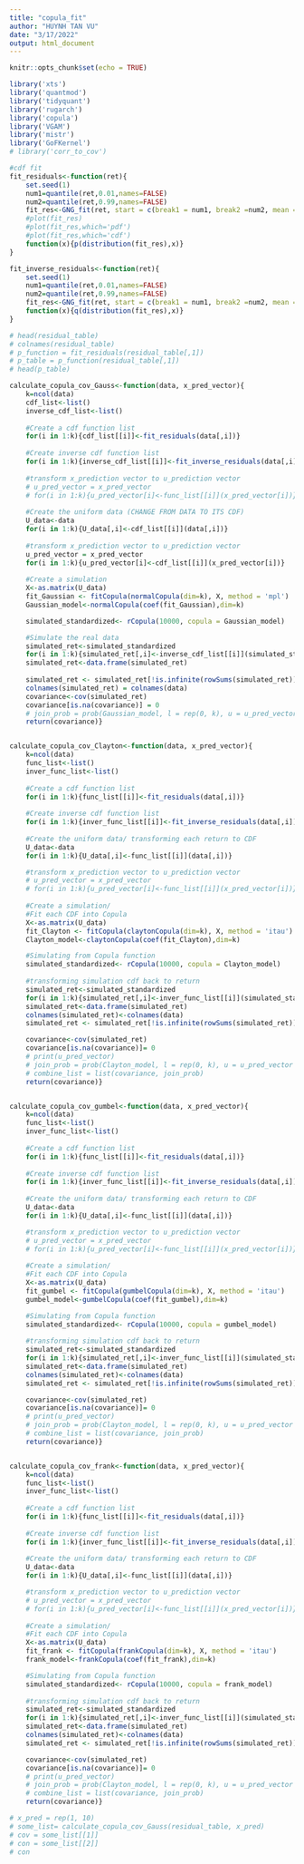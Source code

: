 ---
title: "copula_fit"
author: "HUYNH TAN VU"
date: "3/17/2022"
output: html_document
---

```{r setup, include=FALSE}
knitr::opts_chunk$set(echo = TRUE)
```

```{r}

library('xts')
library('quantmod')
library('tidyquant')
library('rugarch')
library('copula')
library('VGAM')
library('mistr')
library('GoFKernel')
# library('corr_to_cov')
```


```{r}

#cdf fit
fit_residuals<-function(ret){
    set.seed(1)
    num1=quantile(ret,0.01,names=FALSE)
    num2=quantile(ret,0.99,names=FALSE)
    fit_res<-GNG_fit(ret, start = c(break1 = num1, break2 =num2, mean = 0 , sd = 1 ,shape1 = 0.1, shape2 = 0.5))
    #plot(fit_res)
    #plot(fit_res,which='pdf')
    #plot(fit_res,which='cdf')
    function(x){p(distribution(fit_res),x)}
}

fit_inverse_residuals<-function(ret){
    set.seed(1)
    num1=quantile(ret,0.01,names=FALSE)
    num2=quantile(ret,0.99,names=FALSE)
    fit_res<-GNG_fit(ret, start = c(break1 = num1, break2 =num2, mean = 0 , sd = 1 ,shape1 = 0.1, shape2 = 0.5))
    function(x){q(distribution(fit_res),x)}
}

```

```{r}

# head(residual_table)
# colnames(residual_table)
# p_function = fit_residuals(residual_table[,1])
# p_table = p_function(residual_table[,1])
# head(p_table)

```


```{r}
calculate_copula_cov_Gauss<-function(data, x_pred_vector){
    k=ncol(data)
    cdf_list<-list()
    inverse_cdf_list<-list()
    
    #Create a cdf function list
    for(i in 1:k){cdf_list[[i]]<-fit_residuals(data[,i])}
    
    #Create inverse cdf function list
    for(i in 1:k){inverse_cdf_list[[i]]<-fit_inverse_residuals(data[,i])}
    
    #transform x_prediction vector to u_prediction vector
    # u_pred_vector = x_pred_vector
    # for(i in 1:k){u_pred_vector[i]<-func_list[[i]](x_pred_vector[i])}
    
    #Create the uniform data (CHANGE FROM DATA TO ITS CDF)
    U_data<-data
    for(i in 1:k){U_data[,i]<-cdf_list[[i]](data[,i])}
    
    #transform x_prediction vector to u_prediction vector
    u_pred_vector = x_pred_vector
    for(i in 1:k){u_pred_vector[i]<-cdf_list[[i]](x_pred_vector[i])}
    
    #Create a simulation
    X<-as.matrix(U_data)
    fit_Gaussian <- fitCopula(normalCopula(dim=k), X, method = 'mpl')
    Gaussian_model<-normalCopula(coef(fit_Gaussian),dim=k)

    simulated_standardized<- rCopula(10000, copula = Gaussian_model)

    #Simulate the real data
    simulated_ret<-simulated_standardized
    for(i in 1:k){simulated_ret[,i]<-inverse_cdf_list[[i]](simulated_standardized[,i])}
    simulated_ret<-data.frame(simulated_ret)
    
    simulated_ret <- simulated_ret[!is.infinite(rowSums(simulated_ret)),]
    colnames(simulated_ret) = colnames(data)
    covariance<-cov(simulated_ret)
    covariance[is.na(covariance)] = 0
    # join_prob = prob(Gaussian_model, l = rep(0, k), u = u_pred_vector)
    return(covariance)}


calculate_copula_cov_Clayton<-function(data, x_pred_vector){
    k=ncol(data)
    func_list<-list()
    inver_func_list<-list()
    
    #Create a cdf function list
    for(i in 1:k){func_list[[i]]<-fit_residuals(data[,i])}
    
    #Create inverse cdf function list
    for(i in 1:k){inver_func_list[[i]]<-fit_inverse_residuals(data[,i])}
    
    #Create the uniform data/ transforming each return to CDF
    U_data<-data
    for(i in 1:k){U_data[,i]<-func_list[[i]](data[,i])}

    #transform x_prediction vector to u_prediction vector
    # u_pred_vector = x_pred_vector
    # for(i in 1:k){u_pred_vector[i]<-func_list[[i]](x_pred_vector[i])}
    
    #Create a simulation/
    #Fit each CDF into Copula
    X<-as.matrix(U_data)
    fit_Clayton <- fitCopula(claytonCopula(dim=k), X, method = 'itau')
    Clayton_model<-claytonCopula(coef(fit_Clayton),dim=k)

    #Simulating from Copula function
    simulated_standardized<- rCopula(10000, copula = Clayton_model)
    
    #transforming simulation cdf back to return
    simulated_ret<-simulated_standardized
    for(i in 1:k){simulated_ret[,i]<-inver_func_list[[i]](simulated_standardized[,i])}
    simulated_ret<-data.frame(simulated_ret)
    colnames(simulated_ret)<-colnames(data)
    simulated_ret <- simulated_ret[!is.infinite(rowSums(simulated_ret)),]

    covariance<-cov(simulated_ret)
    covariance[is.na(covariance)]= 0
    # print(u_pred_vector)
    # join_prob = prob(Clayton_model, l = rep(0, k), u = u_pred_vector )
    # combine_list = list(covariance, join_prob)
    return(covariance)}


calculate_copula_cov_gumbel<-function(data, x_pred_vector){
    k=ncol(data)
    func_list<-list()
    inver_func_list<-list()
    
    #Create a cdf function list
    for(i in 1:k){func_list[[i]]<-fit_residuals(data[,i])}
    
    #Create inverse cdf function list
    for(i in 1:k){inver_func_list[[i]]<-fit_inverse_residuals(data[,i])}
    
    #Create the uniform data/ transforming each return to CDF
    U_data<-data
    for(i in 1:k){U_data[,i]<-func_list[[i]](data[,i])}

    #transform x_prediction vector to u_prediction vector
    # u_pred_vector = x_pred_vector
    # for(i in 1:k){u_pred_vector[i]<-func_list[[i]](x_pred_vector[i])}
    
    #Create a simulation/
    #Fit each CDF into Copula
    X<-as.matrix(U_data)
    fit_gumbel <- fitCopula(gumbelCopula(dim=k), X, method = 'itau')
    gumbel_model<-gumbelCopula(coef(fit_gumbel),dim=k)

    #Simulating from Copula function
    simulated_standardized<- rCopula(10000, copula = gumbel_model)
    
    #transforming simulation cdf back to return
    simulated_ret<-simulated_standardized
    for(i in 1:k){simulated_ret[,i]<-inver_func_list[[i]](simulated_standardized[,i])}
    simulated_ret<-data.frame(simulated_ret)
    colnames(simulated_ret)<-colnames(data)
    simulated_ret <- simulated_ret[!is.infinite(rowSums(simulated_ret)),]

    covariance<-cov(simulated_ret)
    covariance[is.na(covariance)]= 0
    # print(u_pred_vector)
    # join_prob = prob(Clayton_model, l = rep(0, k), u = u_pred_vector )
    # combine_list = list(covariance, join_prob)
    return(covariance)}


calculate_copula_cov_frank<-function(data, x_pred_vector){
    k=ncol(data)
    func_list<-list()
    inver_func_list<-list()
    
    #Create a cdf function list
    for(i in 1:k){func_list[[i]]<-fit_residuals(data[,i])}
    
    #Create inverse cdf function list
    for(i in 1:k){inver_func_list[[i]]<-fit_inverse_residuals(data[,i])}
    
    #Create the uniform data/ transforming each return to CDF
    U_data<-data
    for(i in 1:k){U_data[,i]<-func_list[[i]](data[,i])}

    #transform x_prediction vector to u_prediction vector
    # u_pred_vector = x_pred_vector
    # for(i in 1:k){u_pred_vector[i]<-func_list[[i]](x_pred_vector[i])}
    
    #Create a simulation/
    #Fit each CDF into Copula
    X<-as.matrix(U_data)
    fit_frank <- fitCopula(frankCopula(dim=k), X, method = 'itau')
    frank_model<-frankCopula(coef(fit_frank),dim=k)

    #Simulating from Copula function
    simulated_standardized<- rCopula(10000, copula = frank_model)
    
    #transforming simulation cdf back to return
    simulated_ret<-simulated_standardized
    for(i in 1:k){simulated_ret[,i]<-inver_func_list[[i]](simulated_standardized[,i])}
    simulated_ret<-data.frame(simulated_ret)
    colnames(simulated_ret)<-colnames(data)
    simulated_ret <- simulated_ret[!is.infinite(rowSums(simulated_ret)),]

    covariance<-cov(simulated_ret)
    covariance[is.na(covariance)]= 0
    # print(u_pred_vector)
    # join_prob = prob(Clayton_model, l = rep(0, k), u = u_pred_vector )
    # combine_list = list(covariance, join_prob)
    return(covariance)}

```
    
```{r}
# x_pred = rep(1, 10)
# some_list= calculate_copula_cov_Gauss(residual_table, x_pred)
# cov = some_list[[1]]
# con = some_list[[2]]
# con
```




